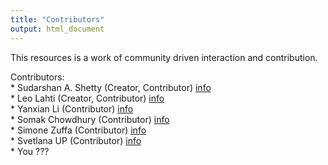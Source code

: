 ```yaml
---
title: "Contributors"
output: html_document
---
```


This resources is a work of community driven interaction and contribution.  

Contributors:   
* Sudarshan A. Shetty (Creator, Contributor) [info]()  
* Leo Lahti (Creator, Contributor) [info]()  
* Yanxian Li (Contributor) [info]()   
* Somak Chowdhury (Contributor) [info]()   
* Simone Zuffa (Contributor) [info]()   
* Svetlana UP (Contributor) [info]()   
* You ???    


